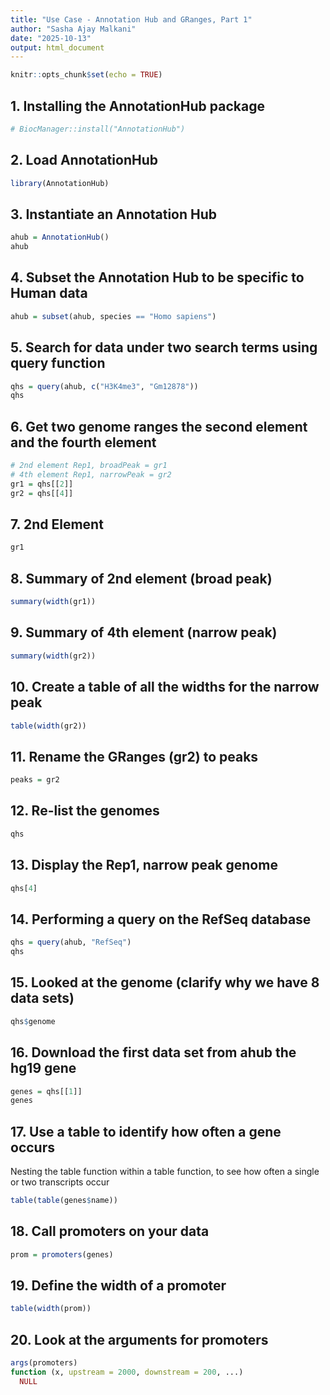 ```yaml
---
title: "Use Case - Annotation Hub and GRanges, Part 1"
author: "Sasha Ajay Malkani"
date: "2025-10-13"
output: html_document
---
```


```r
knitr::opts_chunk$set(echo = TRUE)
```

## 1. Installing the AnnotationHub package

```r
# BiocManager::install("AnnotationHub")

```

## 2. Load AnnotationHub

```r
library(AnnotationHub)

```

## 3. Instantiate an Annotation Hub

```r
ahub = AnnotationHub()
ahub

```

## 4. Subset the Annotation Hub to be specific to Human data

```r
ahub = subset(ahub, species == "Homo sapiens")

```

## 5. Search for data under two search terms using query function

```r
qhs = query(ahub, c("H3K4me3", "Gm12878"))
qhs

```

## 6. Get two genome ranges the second element and the fourth element

```r
# 2nd element Rep1, broadPeak = gr1
# 4th element Rep1, narrowPeak = gr2
gr1 = qhs[[2]]
gr2 = qhs[[4]]

```

## 7. 2nd Element

```r
gr1

```

## 8. Summary of 2nd element (broad peak)

```r
summary(width(gr1))

```

## 9. Summary of 4th element (narrow peak)

```r
summary(width(gr2))

```

## 10. Create a table of all the widths for the narrow peak

```r
table(width(gr2))

```

## 11. Rename the GRanges (gr2) to peaks

```r
peaks = gr2

```

## 12. Re-list the genomes

```r
qhs

```

## 13. Display the Rep1, narrow peak genome

```r
qhs[4]

```

## 14. Performing a query on the RefSeq database

```r
qhs = query(ahub, "RefSeq")
qhs

```

## 15. Looked at the genome (clarify why we have 8 data sets)

```r
qhs$genome

```

## 16. Download the first data set from ahub the hg19 gene

```r
genes = qhs[[1]]
genes

```

## 17. Use a table to identify how often a gene occurs

Nesting the table function within a table function, to see how often a single or two transcripts occur

```r
table(table(genes$name))

```

## 18. Call promoters on your data

```r
prom = promoters(genes)

```

## 19. Define the width of a promoter

```r
table(width(prom))

```

## 20. Look at the arguments for promoters

```r
args(promoters)
function (x, upstream = 2000, downstream = 200, ...) 
  NULL

```


